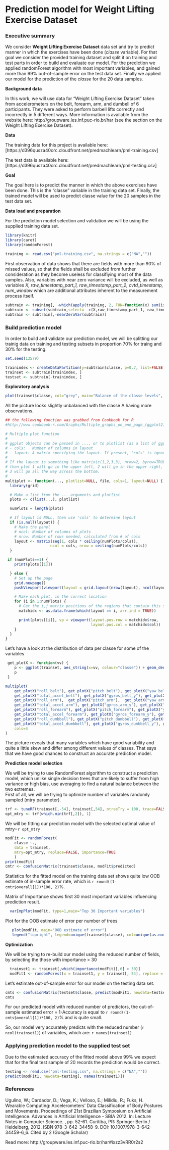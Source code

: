 # Prediction model for Weight Lifting Exercise Dataset

### Executive summary

We consider __Weight Lifting Exercise Dataset__ data set and try to predict manner in which the exercises have been done (*classe* variable). For that goal we consider the provided training dataset and split it on training and test parts in order to build and evaluate our model.
For the prediction we applied randomForest algorithm with most important variables, and gained more than 99% out-of-sample error on the test data set.
Finally we applied our model for the prediction of the *classe* for the 20 data samples.  


__Background data__

In this work, we will use data for "Weight Lifting Exercise Dataset" taken from accelerometers on the belt, forearm, arm, and dumbell of 6 participants. They were asked to perform barbell lifts correctly and incorrectly in 5 different ways. More information is available from the website here: http://groupware.les.inf.puc-rio.br/har (see the section on the Weight Lifting Exercise Dataset).

__Data__

The training data for this project is available here: [https://d396qusza40orc.cloudfront.net/predmachlearn/pml-training.csv]

The test data is available here: 
[https://d396qusza40orc.cloudfront.net/predmachlearn/pml-testing.csv]

__Goal__

The goal here is to predict the manner in which the above exercises have been done. This is the "classe" variable in the training data set. Finally, the trained model will be used to predict classe value for the 20 samples in the test data set.

__Data load and preparation__

For the prediction model selection and validation we will be using the supplied training data set.

```r
library(knitr)
library(caret)
library(randomForest)
```

```r
training <- read.csv("pml-training.csv", na.strings = c("NA",""))
```

First observation of data shows that there are fields with more than 90% of missed values, so that the fields shall be excluded from further consideration as they become useless for classifiying most of the data samples. 
Also, variables with near zero variance will be excluded, as well as variables *X, raw_timestamp_part_1, raw_timestamp_part_2, cvtd_timestamp, num_window* which are additional attributes inherent to the measurement process itself. 

```r
subtrain <- training[, -which(apply(training, 2, FUN=function(x) sum(is.na(x))/length(x) > 0.9))]
subtrain <- subset(subtrain,select= -c(X,raw_timestamp_part_1, raw_timestamp_part_2, cvtd_timestamp, num_window))
subtrain <- subtrain[,-nearZeroVar(subtrain)]
```

### Build prediction model

In order to build and validate our prediction model, we will be splitting our trainig data on training and testing subsets in proportion 70% for traing and 30% for the testing.

```r
set.seed(13579)
```

```r
trainindex <- createDataPartition(y=subtrain$classe, p=0.7, list=FALSE)
trainset <- subtrain[trainindex, ]
testset <- subtrain[-trainindex, ]
```

__Exploratory analysis__

```r
plot(trainset$classe, col="grey", main="Balance of the classe levels", xlab="classe levels", ylab="Frequency")
```

All the picture looks slightly unbalanced with the classe A having more observations.

```r
## the following function was grabbed from Cookbook for R
#http://www.cookbook-r.com/Graphs/Multiple_graphs_on_one_page_(ggplot2)/

# Multiple plot function
#
# ggplot objects can be passed in ..., or to plotlist (as a list of ggplot objects)
# - cols:   Number of columns in layout
# - layout: A matrix specifying the layout. If present, 'cols' is ignored.
#
# If the layout is something like matrix(c(1,2,3,3), nrow=2, byrow=TRUE),
# then plot 1 will go in the upper left, 2 will go in the upper right, and
# 3 will go all the way across the bottom.
#
multiplot <- function(..., plotlist=NULL, file, cols=1, layout=NULL) {
  library(grid)

  # Make a list from the ... arguments and plotlist
  plots <- c(list(...), plotlist)

  numPlots = length(plots)

  # If layout is NULL, then use 'cols' to determine layout
  if (is.null(layout)) {
    # Make the panel
    # ncol: Number of columns of plots
    # nrow: Number of rows needed, calculated from # of cols
    layout <- matrix(seq(1, cols * ceiling(numPlots/cols)),
                    ncol = cols, nrow = ceiling(numPlots/cols))
  }

 if (numPlots==1) {
    print(plots[[1]])

  } else {
    # Set up the page
    grid.newpage()
    pushViewport(viewport(layout = grid.layout(nrow(layout), ncol(layout))))

    # Make each plot, in the correct location
    for (i in 1:numPlots) {
      # Get the i,j matrix positions of the regions that contain this subplot
      matchidx <- as.data.frame(which(layout == i, arr.ind = TRUE))

      print(plots[[i]], vp = viewport(layout.pos.row = matchidx$row,
                                      layout.pos.col = matchidx$col))
    }
  }
}
```

Let's have a look at the distribution of data per classe for some of the variables

```r
 get_plotX <- function(vv) {
    p <- ggplot(trainset, aes_string(x=vv, colour="classe")) + geom_density() 
    p         
 }

multiplot(
    get_plotX("roll_belt"), get_plotX("pitch_belt"), get_plotX("yaw_belt"), 
    get_plotX("total_accel_belt"), get_plotX("gyros_belt_y"), get_plotX("magnet_belt_z"),
    get_plotX("roll_arm"),  get_plotX("pitch_arm"),  get_plotX("yaw_arm"),  
    get_plotX("total_accel_arm"), get_plotX("gyros_arm_y"), get_plotX("magnet_arm_z"),  
    get_plotX("roll_forearm"), get_plotX("pitch_forearm"), get_plotX("yaw_forearm"), 
    get_plotX("total_accel_forearm"), get_plotX("gyros_forearm_y"), get_plotX("magnet_forearm_z"),  
    get_plotX("roll_dumbbell"), get_plotX("pitch_dumbbell"), get_plotX("yaw_dumbbell"), 
    get_plotX("total_accel_dumbbell"), get_plotX("gyros_dumbbell_y"), get_plotX("magnet_dumbbell_z"),
    cols=4
)    
```   

The picture reveals that many variables which have good variability and quite a little skew and differ among different values of classes. That says that we have good chances to construct an accurate prediction model.  

__Prediction model selection__

We will be trying to use RandomForest algorithm to construct a prediction model, which unlike single decision trees that are likely to suffer from high variance or high bias, use averaging to find a natural balance between the two extremes.  
First of all, we will be trying to optimize number of variables randomly sampled (mtry parameter).

```r
trf <- tuneRF(trainset[,-54], trainset[,54], ntreeTry = 100, trace=FALSE, plot=TRUE)
opt_mtry <- trf[which.min(trf[,2]), 1]
```

We will be fitting our prediction model with the selected optimal value of mtry=`r opt_mtry`

```r
modFit <- randomForest(
    classe ~., 
    data = trainset, 
    mtry=opt_mtry, replace=FALSE, importance=TRUE
    )
print(modFit)
cmtr <- confusionMatrix(trainset$classe, modFit$predicted)
```

Statistics for the fitted model on the training data set shows quite low OOB estimate of in-sample error rate, which is `r round((1-cmtr$overall[1])*100, 2)`%.

Matrix of Importance shows first 30 most important variables influencing prediction result.
```r
  varImpPlot(modFit, type=1,main="Top 30 Important variables")
```

Plot for the OOB estimate of error per number of trees 
```r
   plot(modFit, main="OOB estimate of error")
   legend("topright", legend=unique(trainset$classe), col=unique(as.numeric(trainset$classe)), pch=19)
```

__Optimization__

We will be trying to re-build our model using the reduced number of fields, by selecting the those with importance > 30

```r
  trainset1 <- trainset[,which(importance(modFit)[,6] > 30)]
  modFit1 <- randomForest(x = trainset1, y = trainset[, 54], replace = FALSE,importance = TRUE) 
```

Let's estimate out-of-sample error for our model on the testing data set. 
```r
cmts <- confusionMatrix(testset$classe, predict(modFit1, newdata=testset))
cmts
```
For our predicted model with reduced number of predictors, the out-of-sample estimated error = 1-Accuracy is equal to `r round((1-cmts$overall[1])*100, 2)`% and is quite small. 

So, our model very accurately predicts with the reduced number (```r ncol(trainset1)```)  of variables, which are:
`r names(trainset1)`

### Applying prediction model to the supplied test set

Due to the estimated accuracy of the fitted model above 99% we expect that for the final test sample of 20 records the prediction would be correct.

```r
testing <- read.csv("pml-testing.csv", na.strings = c("NA",""))
predict(modFit1, newdata=testing[, names(trainset1)])
```


### References

Ugulino, W.; Cardador, D.; Vega, K.; Velloso, E.; Milidiu, R.; Fuks, H. Wearable Computing: Accelerometers' Data Classification of Body Postures and Movements. Proceedings of 21st Brazilian Symposium on Artificial Intelligence. Advances in Artificial Intelligence - SBIA 2012. In: Lecture Notes in Computer Science. , pp. 52-61. Curitiba, PR: Springer Berlin / Heidelberg, 2012. ISBN 978-3-642-34458-9. DOI: 10.1007/978-3-642-34459-6_6. 
Cited by 2 (Google Scholar) 

Read more: http://groupware.les.inf.puc-rio.br/har#ixzz3vRR0r2s2

